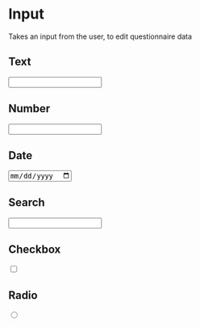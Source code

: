 
<Meta title="Components/Forms/Input" component={Input} />

# Input

Takes an input from the user, to edit questionnaire data

## Text

<Canvas>
  <Story name="Text">
    <Input type="text" />
  </Story>
</Canvas>

## Number

<Canvas>
  <Story name="Number">
    <Input type="number" />
  </Story>
</Canvas>

## Date

<Canvas>
  <Story name="Date">
    <Input type="date" />
  </Story>
</Canvas>

## Search

<Canvas>
  <Story name="Search">
    <Input type="search" />
  </Story>
</Canvas>

## Checkbox

<Canvas>
  <Story name="Checkbox">
    <Input type="checkbox" />
  </Story>
</Canvas>

## Radio

<Canvas>
  <Story name="Radio">
    <Input type="radio" variant="radioBox" />
  </Story>
</Canvas>

